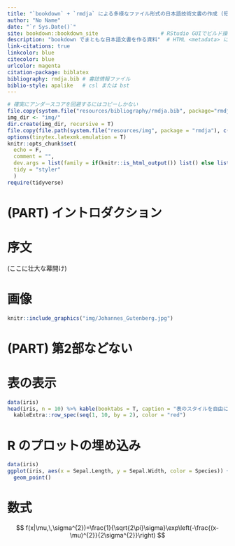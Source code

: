```yaml
---
title: "`bookdown` + `rmdja` による多様なファイル形式の日本語技術文書の作成 (短縮版)"
author: "No Name"
date: "`r Sys.Date()`"
site: bookdown::bookdown_site                    # RStudio GUIでビルド操作したい場合に必要
description: "bookdown でまともな日本語文書を作る資料"  # HTML <metadata> に出力されるサイト概要
link-citations: true
linkcolor: blue
citecolor: blue
urlcolor: magenta
citation-package: biblatex
bibliography: rmdja.bib # 書誌情報ファイル
biblio-style: apalike   # csl または bst
---
```


```r
# 確実にアンダースコアを回避するにはコピーしかない
file.copy(system.file("resources/bibliography/rmdja.bib", package="rmdja"), "./") 
img_dir <- "img/"
dir.create(img_dir, recursive = T)
file.copy(file.path(system.file("resources/img", package = "rmdja"), c("Johannes_Gutenberg.jpg")), img_dir)
options(tinytex.latexmk.emulation = T)
knitr::opts_chunk$set(
  echo = F,
  comment = "",
  dev.args = list(family = if(knitr::is_html_output()) list() else list(family = "Noto Sans Serif CJK JP")),
  tidy = "styler"
  )
require(tidyverse)
```



# (PART) イントロダクション {-}

# 序文 {-}

(ここに壮大な幕開け)

# 画像

```r
knitr::include_graphics("img/Johannes_Gutenberg.jpg")
```

# (PART) 第2部などない {-}

# 表の表示

```r
data(iris)
head(iris, n = 10) %>% kable(booktabs = T, caption = "表のスタイルを自由に変更") %>% 
  kableExtra::row_spec(seq(1, 10, by = 2), color = "red")
```

# R のプロットの埋め込み

```r
data(iris)
ggplot(iris, aes(x = Sepal.Length, y = Sepal.Width, color = Species)) +
  geom_point()
```

# 数式


$$
f(x|\mu,\,\sigma^{2})=\frac{1}{\sqrt{2\pi}\sigma}\exp\left(-\frac{(x-\mu)^{2}}{2\sigma^{2}}\right)
$$